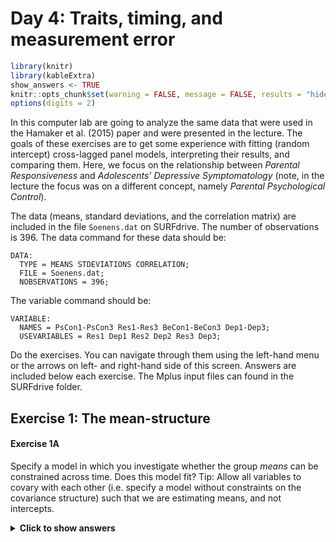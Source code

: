 # Day 4: Traits, timing, and measurement error {-}

```r
library(knitr)
library(kableExtra)
show_answers <- TRUE
knitr::opts_chunk$set(warning = FALSE, message = FALSE, results = "hide", eval = show_answers, echo = show_answers)
options(digits = 2)
```

In this computer lab are going to analyze the same data that were used in the Hamaker et al. (2015) paper and were presented in the lecture. The goals of these exercises are to get some experience with fitting (random intercept) cross-lagged panel models, interpreting their results, and comparing them. Here, we focus on the relationship between *Parental Responsiveness* and *Adolescents’ Depressive Symptomatology* (note, in the lecture the focus was on a different concept, namely *Parental Psychological Control*). 

The data (means, standard deviations, and the correlation matrix) are included in the file `Soenens.dat` on SURFdrive. The number of observations is 396. The data command for these data should be:

```
DATA:       
  TYPE = MEANS STDEVIATIONS CORRELATION;   
  FILE = Soenens.dat;
  NOBSERVATIONS = 396;
```

The variable command should be:

```
VARIABLE:   
  NAMES = PsCon1-PsCon3 Res1-Res3 BeCon1-BeCon3 Dep1-Dep3;
  USEVARIABLES = Res1 Dep1 Res2 Dep2 Res3 Dep3;
```

Do the exercises. You can navigate through them using the left-hand menu or the arrows on left- and right-hand side of this screen. Answers are included below each exercise. The Mplus input files can found in the SURFdrive folder. 

## Exercise 1: The mean-structure{-}

#### Exercise 1A{-}
Specify a model in which you investigate whether the group *means* can be constrained across time. Does this model fit? Tip: Allow all variables to covary with each other (i.e. specify a model without constraints on the covariance structure) such that we are estimating means, and not intercepts.

<details>
  <summary><b>Click to show answers</b></summary>

The model specification is given in `exercise1A.inp` on SURFdrive. The model does not fit well, according to the $\chi^{2}$ and the RMSEA; CFI and TLI indicate a good and barely acceptable model fit, respectively. See the slides of day 1 of this summer school if you need a refresher on the recommended cutoff values for these fit indices (although such cutoff recommendations remain a hotly debated topic among statisticians). 

- $\chi^{2}$ (4) = 19.620, $p < .001$
- RMSEA = 0.099
- CFI = 0.986
- TLI = 0.946

`r if(knitr::is_html_output()){"\\details"}`

#### Exercise 1B{-}
What can you do to improve the model fit?

<details>
  <summary><b>Click to show answers</b></summary>

We can look at the modification indices in the output. Here, we specified `MOD(4)` in the `OUTPUT` command, which indicates all parameters that can be added/freed that will lead to a decrease in chi-square of at least 4 points (which is a significant improvement combined with 1 *df*).

Based on the Mplus output, it appears that freeing the mean of `Dep1` leads to the largest change in chi-square (M.I. = 10.53).

`r if(knitr::is_html_output()){"\\details"}`

#### Exercise 1C{-}

Run the adjusted model and discuss the results.

<details>
  <summary><b>Click to show answers</b></summary>

Syntax for the adjusted model is in `exercise1C.inp`. Looking at the fit indices of the adjusted model, the chi-square for this model is still significant, but all other measures indicate the model fit is okay to excellent. Moreover, the model is a significant improvement in comparison to the previous model: $\Delta\chi^{2} = 19.62 - 8.71 = 10.91$, with $\Delta$*df* = 1 and, $p = .001$. 

You can calculate the *p*-value of the $\Delta \chi^{2}$ using the `pchisq()`-function in R (with the `lower.tail` argument set to `FALSE`), or [an online tool](http://www.fourmilab.ch/rpkp/experiments/analysis/chiCalc.html)

`r if(knitr::is_html_output()){"\\details"}`

## Exercise 2: The CLPM{-}

#### Exercise 2A{-}

![The cross-lagged panel model.](figures/CLPM2.png){width=400px}

Specify the CLPM in Mplus. Regress the observed variables directly on each other over time, as in the graph above. Try to think of where each parameter you estimate should go in the graph.

<details>
  <summary><b>Click to show answers</b></summary>

The input for this models can be found in `exercise2A.inp`.

`r if(knitr::is_html_output()){"\\details"}`

#### Exercise 2B{-}

Specify the model as in the graph below (the CLPM with centered latent variables), and again include the (significant) parameter estimates in this graph. Tip: Do not forget to constrain the measurement error variances of the observed variables to 0. 

![The cross-lagged panel model with centered latent variables.](figures/CLPM-centered.png){width=400px}

<details>
  <summary><b>Click to show answers</b></summary>

The input for this models can be found in `exercise2B.inp`.

`r if(knitr::is_html_output()){"\\details"}`

#### Exercise 2C{-}

The two models should lead to the exact same model fit. Estimate the model and discuss the model fit. When comparing the parameter estimates, what is the difference between the model in question 4 and the model in question 5?

<details>
  <summary><b>Click to show answers</b></summary>

Model 5 is, just like model 4, a traditional CLPM, but specified in such a way that the mean structure is first separated from the regression part of the model. This implies we model the means, rather than intercepts, which makes it easier to impose the constraint of identical means over time. So, the fit indices and most parameter estimates are equivalent, except for... (see next question)

`r if(knitr::is_html_output()){"\\details"}`

#### Exercise 2D{-}
Which parameter estimates differ? How can they be related?


<details>
  <summary><b>Click to show answers</b></summary>
The difference in parameter estimates is in the means/intercepts. For the first model we estimate the means at wave 1, and intercepts thereafter. For the second model we obtain mean estimates at each wave (although they are referred to as intercepts in the Mplus output). 

Again, the reason for this is that in the first model, the means at wave 2 and 3 are partly predicted by the means from previous waves (through the lagged relationships). Therefore, the constants that are estimated should be interpreted as intercepts. In the second model, the mean part (triangles) and the regression part (lagged parameters) are separated.
`r if(knitr::is_html_output()){"\\details"}`

#### Exercise 2E{-}
Constrain the means in the second version of the CLPM. Please do not constrain the mean of `Dep1`, however, as this constraint proved untenable in exercise 3. Discuss the model fit.

<details>
  <summary><b>Click to show answers</b></summary>
The input for these models are in `exercise2E.inp`. The chi-square has increased in comparison with the previous model: The reason is that this is a restricted model (a special case of the previous model). We can test whether the increase in misfit is significant using the chi-square difference test: $\Delta\chi^{2} = 69.59 - 62.98 = 6.61$ with $\Delta$*df* = 7 – 4 = 3, $p = .0854$. Hence, the constraints are tenable. We can also look at information criteria such as the AIC or BIC. The model with the lowest AIC or BIC is preferred.
`r if(knitr::is_html_output()){"\\details"}`

#### Exercise 2F{-}
Continue with the model from the previous question and constrain all the lagged parameters between wave 1 and 2 to be identical to the lagged parameters between wave 2 and 3. Discuss the model fit, and compare this model to the previous one to see whether the constraint holds.

<details>
  <summary><b>Click to show answers</b></summary>
The input for these models are in `CLPMalt3.inp`. The chi-square has again increased in comparison with the previous model: The reason is that this is a restricted model (a special case of the previous model). We can test whether the increase in misfit is significant: $\Delta\chi^{2} 81.52 - 69.59 = 11.93$, $\Delta$(df) = 11 - 7 = 4, $p = .0178$. 

If we stick to an alpha of .05, the constraints must be rejected (as the increase in misfit is significant). Note that we are doing several model comparisons here, so one could also argue that we should use a smaller alpha to guard against an inflated overall type I error. Again, an alternative would be to use information criteria for model comparisons.
`r if(knitr::is_html_output()){"\\details"}`

## Exercise 3: The RI-CLPM{-}

#### Exercise 3A{-}
Specify the RI-CLPM for these data (without any constraints on the lagged parameters over time). Discuss the model fit.

<details>
  <summary><b>Click to show answers</b></summary>
The input for these models are in `exercise3A.inp`. This model fits very well; however, it only has 1 *df*, so it is not doing much for data reduction.
`r if(knitr::is_html_output()){"\\details"}`

#### Exercise 3B{-}
Specify the RI-CLPM with the constraints on the grand means at each occasions. Again, please do not constrain the mean of `Dep1`, however, as this constraint proved untenable in exercise 3.

<details>
  <summary><b>Click to show answers</b></summary>
The input for these models are in `exercise3B.inp`. This model has an acceptable (RMSEA, $\chi^{2}$) to good (CFI and TLI) fit.  Comparing it to the previous model, we get a chi-square difference test of $\Delta\chi^{2} = 9.590 - 0.84 = 8.75$, $\Delta$*df* = 4 - 1 = 3, $p = .0328$. This implies that the constraints we impose on the means are untenable (they lead to a significant worsening of model fit). You might therefore decide to ultimately not impose these constraints. However, for didactical reasons, we continue with these constraints in place in the next exercise. 
`r if(knitr::is_html_output()){"\\details"}`

#### Exercise 3C{-}
Add the constraints on the lagged parameters to the previous model.

<details>
  <summary><b>Click to show answers</b></summary>
The input for these models are in `exercise3C.inp`. This model fits okay (depending on the measure). Comparing it to the previous model, we get $\Delta\chi^{2} = 19.74 - 9.59 = 8.15$, $\Delta$*df* = 8 - 4 = 4, $p = .0379$. Again, this implies that constraining the lagged effects to be time-invariant is untenable (it leads to a significant worsening of model fit).
`r if(knitr::is_html_output()){"\\details"}`

#### Exercise 13{-}
Compare all the models so far simultaneously, using the AIC and BIC. Which model is selected?

<details>
  <summary><b>Click to show answers</b></summary>

`r if(knitr::is_html_output()){"\\details"}`
Based on the AIC, the RI-CLPM without any constraints provides the closest fit to the data, followed by the two other RI-CLPMs (and the adjusted means model). Based on the BIC, the RI-CLPM with constraints on the means and the lagged parameters is superior to the other models.

| Exercise | Input file   | AIC    | BIC   |
| :------- | :----------: | :----: | :----:
| 1        | exercise1A.inp    | 9451   | 9543 |
| 3        | exercise1C.inp   | 9442   | 9538 |
| 6        | exercise2A.inp and exercise2B.inp | 9494 | 9586 |
| 7        | exercise2E.inp | 9495   | 9575 | 
| 8        | exercise2F.inp | 9499   | 9563 | 
| 9        | exercise3A.inp   | **9438** | 9541 | 
| 10       | exercise3B.inp  | 9441   | 9533 | 
| 11       | exercise3C.inp  | 9443   | **9518** | 
